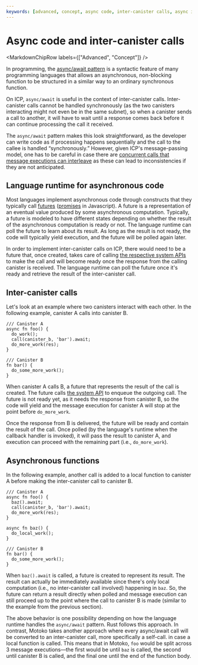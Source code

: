 ```yaml
---
keywords: [advanced, concept, async code, inter-canister calls, async inter-canister, async]
---
```



# Async code and inter-canister calls

<MarkdownChipRow labels={["Advanced", "Concept"]} />

In programming, the [async/await pattern](https://en.wikipedia.org/wiki/Async/await) is a syntactic feature of many programming languages that allows an asynchronous, non-blocking function to be structured in a similar way to an ordinary synchronous function.

On ICP, `async/await` is useful in the context of inter-canister calls. Inter-canister calls cannot be handled synchronously (as the two canisters interacting might not even be in the same subnet), so when a canister sends a call to another, it will have to wait until a response comes back before it can continue processing the call it received.

The `async/await` pattern makes this look straightforward, as the developer can write code as if processing happens sequentially and the call to the callee is handled “synchronously.” However, given ICP's message-passing model, one has to be careful in case there are [concurrent calls that message executions can interleave](/docs/current/move-to-learnhub/message-execution-properties) as these can lead to inconsistencies if they are not anticipated.

## Language runtime for asynchronous code

Most languages implement asynchronous code through constructs that they typically call [futures](https://docs.rs/futures/latest/futures/) ([promises](https://developer.mozilla.org/en-US/docs/Web/JavaScript/Reference/Global_Objects/Promise) in Javascript). A future is a representation of an eventual value produced by some asynchronous computation. Typically, a future is modeled to have different states depending on whether the
result of the asynchronous computation is ready or not. The language runtime can poll the future to learn about its result. As long as the result is not ready, the code will typically yield execution, and the future will be polled again later.

In order to implement inter-canister calls on ICP, there would need to be a future that, once created, takes care of calling
[the respective system APIs](/docs/current/references/ic-interface-spec#system-api-call) to make the call and will become ready once the response from the calling canister is received. The language runtime can poll the future once it's ready and retrieve the result of the inter-canister call.

## Inter-canister calls

Let's look at an example where two canisters interact with each other. In the following example, canister A calls into canister B.

```
/// Canister A
async fn foo() {
  do_work();
  call(canister_b, 'bar').await;
  do_more_work(res);
}

/// Canister B
fn bar() {
  do_some_more_work();
}
```

When canister A calls B, a future that represents the result of the call is created. The future calls [the system API](/docs/current/references/ic-interface-spec#system-api-call)
to enqueue the outgoing call. The future is not ready yet, as it needs the response from canister B, so the code will yield and the message
execution for canister A will stop at the point before `do_more_work`.

Once the response from B is delivered, the future will be ready and contain the result of the call. Once polled (by the language's runtime when
the callback handler is invoked), it will pass the result to canister A, and execution can proceed with the remaining part (i.e., `do_more_work`).

## Asynchronous functions

In the following example, another call is added to a local function to canister A before making the inter-canister call to canister B.

```
/// Canister A
async fn foo() {
  baz().await;
  call(canister_b, 'bar').await;
  do_more_work(res);
}

async fn baz() {
  do_local_work();
}

/// Canister B
fn bar() {
  do_some_more_work();
}
```

When `baz().await` is called, a future is created to represent its result. The result can actually be immediately available since there's only
local computation (i.e., no inter-canister call involved) happening in `baz`. So, the future can return a result directly when polled and message execution can still proceed up to the point where the call to canister B is made (similar to the example from the previous section).

The above behavior is one possibility depending on how the language runtime handles the `async/await` pattern. Rust follows this approach.
In contrast, Motoko takes another approach where every async/await call will be converted to an inter-canister call, more specifically a self-call. in case a local function is called. This means that in Motoko, `foo` would be split across 3 message executions—the first would be until `baz` is called, the second until canister B is called, and the final one until the end of the function body.